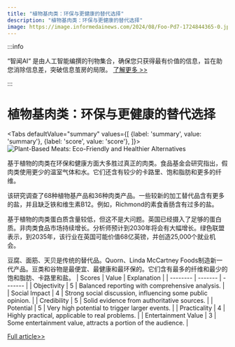 ```yaml
---
title: "植物基肉类：环保与更健康的替代选择"
description: "植物基肉类：环保与更健康的替代选择"
image: https://image.informedainews.com/2024/08/Foo-Pd7-1724844365-0.jpg
---
```



:::info

“智闻AI“ 是由人工智能编撰的刊物集合，确保您只获得最有价值的信息，旨在助您消除信息差，突破信息茧房的局限。  [了解更多 >>](/)

:::

# 植物基肉类：环保与更健康的替代选择


<Tabs
	defaultValue="summary"
	values={[
	{label: 'summary', value: 'summary'},
	{label: 'score', value: 'score'},
]}>
<TabItem value="summary">
<img
  src="https://image.informedainews.com/2024/08/Foo-Pd7-1724844365-0.jpg"
  alt="Plant-Based Meats: Eco-Friendly and Healthier Alternatives"
/>



基于植物的肉类在环保和健康方面大多胜过真正的肉类。食品基金会研究指出，假肉类使用更少的温室气体和水。它们还含有较少的卡路里、饱和脂肪和更多的纤维。

该研究调查了68种植物基产品和36种肉类产品。一些较新的加工替代品含有更多的盐，并且缺乏铁和维生素B12。例如，Richmond的素食香肠含有过多的盐。

基于植物的肉类蛋白质含量较低，但这不是大问题。英国已经摄入了足够的蛋白质。非肉类食品市场持续增长。分析师预计到2030年将会有大幅增长。绿色联盟表示，到2035年，该行业在英国可能价值68亿英镑，并创造25,000个就业机会。

豆腐、面筋、天贝是传统的替代品。Quorn、Linda McCartney Foods制造新一代产品。豆类和谷物是最便宜、最健康和最环保的。它们含有最多的纤维和最少的饱和脂肪、卡路里和盐。
</TabItem>
<TabItem value="score">
	| Scores     | Value   | Explanation |
	| -------- | ------- | ------- |
	| Objectivity  | 5    | Balanced reporting with comprehensive analysis.    |
	| Social Impact | 4     | Strong social discussion, influencing some public opinion.    |
	| Credibility    | 5    | Solid evidence from authoritative sources.    |
	| Potential    | 5    | Very high potential to trigger larger events.    |
	| Practicality    | 4    | Highly practical, applicable to real problems.    |
	| Entertainment Value    | 3    | Some entertainment value, attracts a portion of the audience.    |
</TabItem>
</Tabs>

[Full article>>](https://www.theguardian.com/business/article/2024/aug/28/plant-based-meat-alternatives-environment-nutrition)
